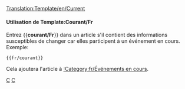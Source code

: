 <noinclude>[[Translation:Template/en/Current]]</noinclude><noinclude></noinclude>{{fr/Fenêtre de message| type  = annonce
| image = Current event.png | alt = Current event
| texte = Cet article concerne un événement en cours. Une partie de son contenu pourrait donc être périmée. L'article devrait faire l'objet d'une attention plus soutenue tant que l'événement reste en cours.
}}<includeonly>{{{1|[[Category:fr/Événements en cours]]}}}</includeonly><noinclude>

====Utilisation de Template:Courant/Fr====
Entrez <nowiki>{{</nowiki>'''courant/Fr'''<nowiki>}}</nowiki> dans un article s'il contient des informations susceptibles de changer car elles participent à un événement en cours. Exemple:
<pre>{{fr/courant}}</pre>
Cela ajoutera l'article à [[:Category:fr/Événements en cours]].

[[Category:fr/Modèles|C]][[Category:fr/Fenêtres de message|C]]
</noinclude>